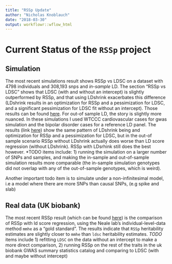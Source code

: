 ```yaml
---
title: "RSSp Update"
author: "Nicholas Knoblauch"
date: "2018-03-30"
output: workflowr::wflow_html
---
```



# Current Status of the `RSSp` project


## Simulation 

The most recent simulations result shows RSSp vs LDSC on a dataset with 4798 individuals and 308,193 snps and *in-sample* LD. The section "RSSp vs LDSC" shows that LDSC (with and without an intercept) is slightly outperformed by RSSp, and that using LDshrink exacerbates this difference (LDshrink results in an optimization for RSSp and a pessimization for LDSC, and a significant pessimization for LDSC fit without an intercept). Those results can be found [here](New_WholeGenome.html).  For out-of sample LD, the story is slightly more nuanced.  In these simulations I used WTCCC cardiovascular cases for gwas simulation and the bipolar disorder cases for a reference LD panel. The results (link [here](OutOfSampleLD.html)) show the same pattern of LDshrink being and optimization for  RSSp and a pessimization for LDSC, but in the out-of sample scenario RSSp without LDshrink actually does worse than LD score regression (without LDshrink).  RSSp with LDsrhink still does the best however. *TODO items include: 1) running the simulation on a larger number of SNPs and samples, and making the in-sample and out-of-sample simulation results more comparable (the in-sample simulation genotypes did not overlap with any of the out-of-sample genotypes, which is weird).

Another important todo item is to simulate under a non-infinitesimal model, i.e a model where there are more SNPs than causal SNPs, (e.g spike and slab)

## Real data (UK biobank)

The most recent RSSp result (which can be found [here](ukb_pve.html)) is the comparison of RSSp with ld score regression, using the Neale lab's individual-level-data method `mmhe` as a "gold standard".  The results indicate that `RSSp` heritability estimates are slightly closer to `mmhe` than `ldsc` heritability estimates. *TODO* items include 1) refitting `LDSC` on the data without an intercept to make a more direct comparison, 2) running RSSp on the rest of the traits in the uk biobank GWAS summary statistics catalog and comparing to LDSC (with and maybe without intercept)


    










